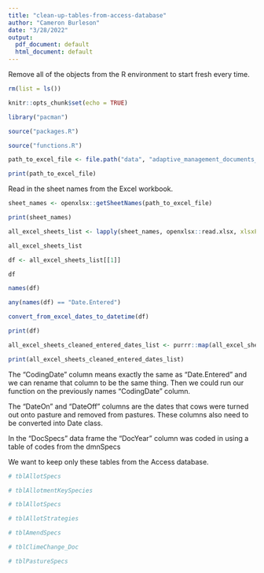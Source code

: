 ```yaml
---
title: "clean-up-tables-from-access-database"
author: "Cameron Burleson"
date: "3/28/2022"
output:
  pdf_document: default
  html_document: default
---
```


Remove all of the objects from the R environment to start fresh every time.
```r
rm(list = ls())
```

```r
knitr::opts_chunk$set(echo = TRUE)
```

```r
library("pacman")
```

```r
source("packages.R")
```

```r
source("functions.R")
```

```r
path_to_excel_file <- file.path("data", "adaptive_management_documents_asessment_export_all_tables_from_access.xlsx")

print(path_to_excel_file)
```

Read in the sheet names from the Excel workbook.

```r
sheet_names <- openxlsx::getSheetNames(path_to_excel_file)

print(sheet_names)
```

```r
all_excel_sheets_list <- lapply(sheet_names, openxlsx::read.xlsx, xlsxFile = path_to_excel_file)

all_excel_sheets_list
```

```r
df <- all_excel_sheets_list[[1]]

df
```


```r
names(df)
```

```r
any(names(df) == "Date.Entered")
```

```r
convert_from_excel_dates_to_datetime(df)

print(df)
```

```r
all_excel_sheets_cleaned_entered_dates_list <- purrr::map(all_excel_sheets_list, convert_from_excel_dates_to_datetime)

print(all_excel_sheets_cleaned_entered_dates_list)
```

The "CodingDate" column means exactly the same as "Date.Entered" and we can rename that column to be the same thing. Then we could run our function on the previously names "CodingDate" column.

The "DateOn" and "DateOff" columns are the dates that cows were turned out onto pasture and removed from pastures. These columns also need to be converted into Date class.

In the "DocSpecs" data frame the "DocYear" column was coded in using a table of codes from the dmnSpecs

We want to keep only these tables from the Access database.

```r
# tblAllotSpecs

# tblAllotmentKeySpecies

# tblAllotSpecs

# tblAllotStrategies

# tblAmendSpecs

# tblClimeChange_Doc

# tblPastureSpecs
```



